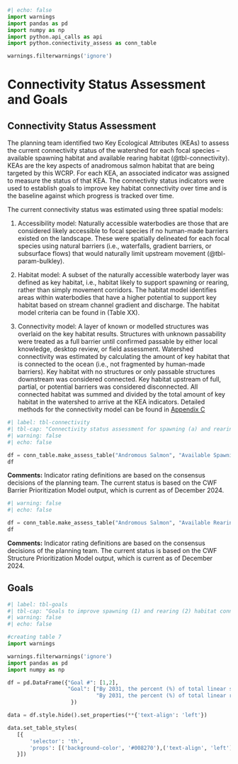 ```python
#| echo: false
import warnings
import pandas as pd
import numpy as np
import python.api_calls as api
import python.connectivity_assess as conn_table

warnings.filterwarnings('ignore')
```

# Connectivity Status Assessment and Goals {-}

## Connectivity Status Assessment {-}

The planning team identified two Key Ecological Attributes (KEAs) to assess the current connectivity status of the watershed for each focal species – available spawning habitat and available rearing habitat (@tbl-connectivity). KEAs are the key aspects of anadromous salmon habitat that are being targeted by this WCRP. For each KEA, an associated indicator was assigned to measure the status of that KEA. The connectivity status indicators were used to establish goals to improve key habitat connectivity over time and is the baseline against which progress is tracked over time.

The current connectivity status was estimated using three spatial models:

1.	Accessibility model: Naturally accessible waterbodies are those that are considered likely accessible to focal species if no human-made barriers existed on the landscape. These were spatially delineated for each focal species using natural barriers (i.e., waterfalls, gradient barriers, or subsurface flows) that would naturally limit upstream movement (@tbl-param-bulkley).

2.	Habitat model: A subset of the naturally accessible waterbody layer was defined as key habitat, i.e., habitat likely to support spawning or rearing, rather than simply movement corridors. The habitat model identifies areas within waterbodies that have a higher potential to support key habitat based on stream channel gradient and discharge. The habitat model criteria can be found in (Table XX).

3.	Connectivity model: A layer of known or modelled structures was overlaid  on the key habitat results. Structures  with unknown passability were treated as a full barrier until confirmed passable by either local knowledge, desktop review, or field assessment. Watershed connectivity was estimated by calculating the amount of key habitat that is connected to the ocean (i.e., not fragmented by human-made barriers). Key habitat with no structures or only passable structures downstream was considered connected. Key habitat upstream of full, partial, or potential barriers was considered disconnected. All connected habitat was summed and divided by the total amount of key habitat in the watershed to arrive at the KEA indicators. Detailed methods for the connectivity model can be found in [Appendix C](data-methods.qmd)


```python
#| label: tbl-connectivity
#| tbl-cap: "Connectivity status assessment for spawning (a) and rearing (b) habitat in the Bulkley River watershed. The two KEAs - Accessible Spawning Habitat and Accessible Rearing Habitat - are evaluated by dividing the length of linear habitat (of each type) that is currently accessible to focal species by the total length of all linear habitat (of each type) in the watershed."
#| warning: false
#| echo: false

df = conn_table.make_assess_table("Andromous Salmon", "Available Spawning Habitat", "% of total spawning habitat", 50, 75, 90, api.connect_spawn)
df

```

**Comments:** Indicator rating definitions are based on the consensus decisions of the planning team. The current status is based on the CWF Barrier Prioritization Model output, which is current as of December 2024.

```python
#| warning: false
#| echo: false

df = conn_table.make_assess_table("Andromous Salmon", "Available Rearing Habitat", "% of total rearing habitat", 50, 75, 90, api.connect_rear)
df


```

**Comments:** Indicator rating definitions are based on the consensus decisions of the planning team. The current status is based on the CWF Structure Prioritization Model output, which is current as of December 2024. 


## Goals {-}

```python
#| label: tbl-goals
#| tbl-cap: "Goals to improve spawning (1) and rearing (2) habitat connectivity for focal species in the Bulkley River watershed over the lifespan of the WCRP (2021-2031). The goals were established through discussions with the planning team and represent the resulting desired state of connectivity in the watershed. The goals are subject to change as more information and data are collected over the course of the plan timeline (e.g., the current connectivity status is updated based on barrier field assessments)."
#| warning: false
#| echo: false

#creating table 7
import warnings

warnings.filterwarnings('ignore')
import pandas as pd
import numpy as np

df = pd.DataFrame({"Goal #": [1,2],
                   "Goal": ["By 2031, the percent (%) of total linear spawning habitat connected for anadromous salmonids will increase from "+ str(api.watershed_connectivity("SPAWNING")[0]) +"% to 95% within the Bulkley River watershed (i.e., reconnect at least "+str(round(api.gain_spawn))+" km of spawning habitat).",
                            "By 2031, the percent (%) of total linear rearing habitat connected for anadromous salmonids will increase from "+str(api.watershed_connectivity("REARING")[0])+"% to 80% within the Bulkley River watershed (i.e., reconnect at least "+str(round(api.gain_rear))+" km of rearing habitat). "]
                    })

data = df.style.hide().set_properties(**{'text-align': 'left'})

data.set_table_styles(
   [{
       'selector': 'th',
       'props': [('background-color', '#008270'),('text-align', 'left')]
   }])

```




